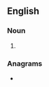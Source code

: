 {{also|nigérians|Nigérians}}
==English==

===Noun===
{{head|en|noun form}}

# {{plural of|en|Nigerian}}

===Anagrams===
* {{anagrams|en|a=aegiinnrs|Ingresian|Singerian|arginines}}